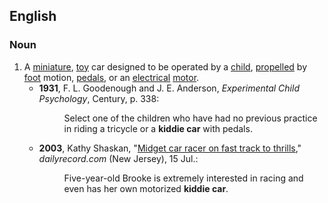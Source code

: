 ==English==

===Noun===
{{en-noun|sg=[[kiddie]] [[car]]}}

# A [[miniature]], [[toy]] car designed to be operated by a [[child]], [[propel]]led by [[foot]] motion, [[pedals]], or an  [[electrical]] [[motor]].
#*'''1931''', F. L. Goodenough and J. E. Anderson, ''Experimental Child Psychology'', Century, p. 338:
#*:Select one of the children who have had no previous practice in riding a tricycle or a '''kiddie car''' with pedals.
#*'''2003''', Kathy Shaskan, "[http://www.dailyrecord.com/news/dayinthelife/hopatcong/carracer.htm Midget car racer on fast track to thrills]," ''dailyrecord.com'' (New Jersey), 15 Jul.:
#*:Five-year-old Brooke is extremely interested in racing and even has her own motorized '''kiddie car'''.